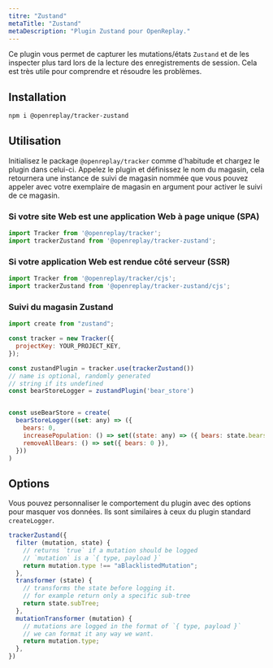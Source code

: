```yaml
---
titre: "Zustand"
metaTitle: "Zustand"
metaDescription: "Plugin Zustand pour OpenReplay."
---
```


Ce plugin vous permet de capturer les mutations/états `Zustand` et de les inspecter plus tard lors de la lecture des enregistrements de session. Cela est très utile pour comprendre et résoudre les problèmes.

## Installation


```bash
npm i @openreplay/tracker-zustand
```


## Utilisation

Initialisez le package `@openreplay/tracker` comme d'habitude et chargez le plugin dans celui-ci. Appelez le plugin et définissez le nom du magasin, cela retournera une instance de suivi de magasin nommée que vous pouvez appeler avec votre exemplaire de magasin en argument pour activer le suivi de ce magasin.

### Si votre site Web est une application Web à page unique (SPA)


```js
import Tracker from '@openreplay/tracker';
import trackerZustand from '@openreplay/tracker-zustand';
```


### Si votre application Web est rendue côté serveur (SSR)


```js
import Tracker from '@openreplay/tracker/cjs';
import trackerZustand from '@openreplay/tracker-zustand/cjs';
```


### Suivi du magasin Zustand


```js
import create from "zustand";

const tracker = new Tracker({
  projectKey: YOUR_PROJECT_KEY,
});

const zustandPlugin = tracker.use(trackerZustand())
// name is optional, randomly generated 
// string if its undefined
const bearStoreLogger = zustandPlugin('bear_store')


const useBearStore = create(
  bearStoreLogger((set: any) => ({
    bears: 0,
    increasePopulation: () => set((state: any) => ({ bears: state.bears + 1 })),
    removeAllBears: () => set({ bears: 0 }),
  }))
)
```


## Options

Vous pouvez personnaliser le comportement du plugin avec des options pour masquer vos données. Ils sont similaires à ceux du plugin standard `createLogger`.


```js
trackerZustand({
  filter (mutation, state) {
    // returns `true` if a mutation should be logged
    // `mutation` is a `{ type, payload }`
    return mutation.type !== "aBlacklistedMutation";
  },
  transformer (state) {
    // transforms the state before logging it.
    // for example return only a specific sub-tree
    return state.subTree;
  },
  mutationTransformer (mutation) {
    // mutations are logged in the format of `{ type, payload }`
    // we can format it any way we want.
    return mutation.type;
  },
})
```

